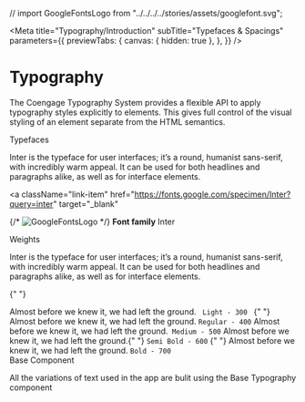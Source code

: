 // import GoogleFontsLogo from "../../../../stories/assets/googlefont.svg";

<Meta
  title="Typography/Introduction"
  subTitle="Typefaces & Spacings"
  parameters={{
    previewTabs: {
      canvas: { hidden: true },
    },
  }}
/>

<style>{`
  .subheading {
    --mediumdark: '#999999';
    font-weight: 900;
    font-size: 13px;
    color: #999;
    letter-spacing: 6px;
    line-height: 24px;
    text-transform: uppercase;
    margin-bottom: 12px;
    margin-top: 40px;
  }

  .link-list {
    display: grid;
    grid-template-columns: 1fr;
    grid-template-rows: 1fr 1fr;
    row-gap: 10px;
  }

  @media (min-width: 620px) {
    .link-list {
      row-gap: 20px;
      column-gap: 20px;
      grid-template-columns: 1fr 1fr;
    }
  }

  @media all and (-ms-high-contrast:none) {
  .link-list {
      display: -ms-grid;
      -ms-grid-columns: 1fr 1fr;
      -ms-grid-rows: 1fr 1fr;
    }
  }

  .link-item {
    display: block;
    padding: 20px 30px 20px 15px;
    border: 1px solid #00000010;
    border-radius: 5px;
    transition: background 150ms ease-out, border 150ms ease-out, transform 150ms ease-out;
    color: #333333;
    display: flex;
    align-items: flex-start;
  }

  .link-item:hover {
    border-color: #1EA7FD50;
    transform: translate3d(0, -3px, 0);
    box-shadow: rgba(0, 0, 0, 0.08) 0 3px 10px 0;
  }

  .link-item:active {
    border-color: #1EA7FD;
    transform: translate3d(0, 0, 0);
  }

  .link-item strong {
    font-weight: 700;
    display: block;
    margin-bottom: 2px;
  }

  .link-item img {
    height: 40px;
    margin-right: 15px;
    flex: none;
  }

  .link-item span {
    font-size: 14px;
    line-height: 20px;
  }

  .tip {
    display: inline-block;
    border-radius: 1em;
    font-size: 11px;
    line-height: 12px;
    font-weight: 700;
    background: #E7FDD8;
    color: #66BF3C;
    padding: 4px 12px;
    margin-right: 10px;
    vertical-align: top;
  }

  .tip-wrapper {
    font-size: 13px;
    line-height: 20px;
    margin-top: 40px;
    margin-bottom: 40px;
  }

  .tip-wrapper code {
    font-size: 12px;
    display: inline-block;
  }

  .typography-wrapper {
    background-color: #F9FAFB;
  }

  .flex-col {
    flex-direction: column
  }

  .maybe-class-name {
    color: white;
  }

`}</style>

# Typography

The Coengage Typography System provides a flexible API to apply typography styles explicitly to elements. This gives full control of the visual styling of an element separate from the HTML semantics.

<div className="subheading">Typefaces</div>

Inter is the typeface for user interfaces; it’s a round, humanist
sans-serif, with incredibly warm appeal. It can be used for both headlines and
paragraphs alike, as well as for interface elements.

<a
  className="link-item"
  href="https://fonts.google.com/specimen/Inter?query=inter"
  target="_blank"
>
  {/* <img src={GoogleFontsLogo} alt="GoogleFontsLogo" /> */}
  <span>
    <strong>Font family</strong>
    Inter
  </span>
</a>

<div className="subheading">Weights</div>

Inter is the typeface for user interfaces; it’s a round, humanist
sans-serif, with incredibly warm appeal. It can be used for both headlines and
paragraphs alike, as well as for interface elements.

{" "}

<div className="flex flex-col typography-wrapper p-4 space-y-6">
  <Text block boldness="light">
    Almost before we knew it, we had left the ground. <code> Light - 300 </code>
  </Text>
  <Text>
    {" "}
    Almost before we knew it, we had left the ground. <code>Regular - 400</code>
  </Text>
  <Text boldness="semibold">
    Almost before we knew it, we had left the ground.<code> Medium - 500</code>
  </Text>
  <Text boldness="semibold">
    Almost before we knew it, we had left the ground.{" "}
    <code>Semi Bold - 600</code>
  </Text>
  <Text boldness="bold">
    {" "}
    Almost before we knew it, we had left the ground. <code>Bold - 700</code>
  </Text>
</div>

<div className="subheading">Base Component</div>

All the variations of text used in the app are bulit using the Base Typography component
